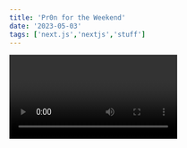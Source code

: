```yaml
---
title: 'Pr0n for the Weekend'
date: '2023-05-03'
tags: ['next.js','nextjs','stuff']
---
```


<Video id="46439753" />

# Hello!

We recommend using **Static Generation** (with and without data) whenever possible because your page can be built once and served by CDN, which makes it much faster than having a server render the page on every request.

```js
const sum = (num1, num2) => {
    return num1 + num2
}

console.log(sum(4,8)) //12
```

## This is heading 2

### This is heading 3

You can use Static Generation for many types of pages, including:

- Marketing pages
- Blog posts
- E-commerce product listings
- Help and documentation

You should ask yourself: "Can I pre-render this page **ahead** of a user's request?" If the answer is yes, then you should choose Static Generation.

On the other hand, Static Generation is **not** a good idea if you cannot pre-render a page ahead of a user's request. Maybe your page shows frequently updated data, and the page content changes on every request.

In that case, you can use **Server-Side Rendering**. It will be slower, but the pre-rendered page will always be up-to-date. Or you can skip pre-rendering and use client-side JavaScript to populate data.
